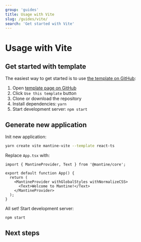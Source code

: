 ```yaml
---
group: 'guides'
title: Usage with Vite
slug: /guides/vite/
search: 'Get started with Vite'
---
```



# Usage with Vite

## Get started with template

The easiest way to get started is to use [the template on GitHub](https://github.com/mantinedev/mantine-vite-template):

1. Open [template page on GitHub](https://github.com/mantinedev/mantine-vite-template)
2. Click `Use this template` button
3. Clone or download the repository
4. Install dependencies: `yarn`
5. Start development server: `npm start`

## Generate new application

Init new application:

```sh
yarn create vite mantine-vite --template react-ts
```

<PackagesInstallation />

Replace `App.tsx` with:

```tsx
import { MantineProvider, Text } from '@mantine/core';

export default function App() {
  return (
    <MantineProvider withGlobalStyles withNormalizeCSS>
      <Text>Welcome to Mantine!</Text>
    </MantineProvider>
  );
}
```

All set! Start development server:

```bash
npm start
```

## Next steps

<NextSteps />
